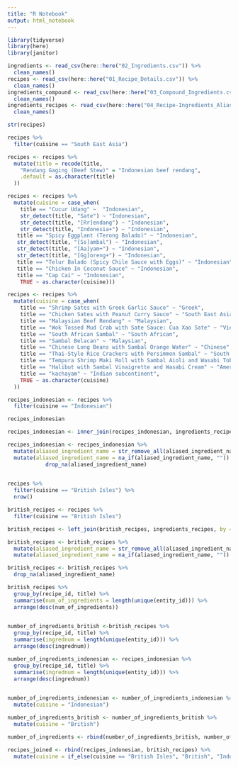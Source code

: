 ```yaml
---
title: "R Notebook"
output: html_notebook
---
```


```r
library(tidyverse)
library(here)
library(janitor)
```

```r
ingredients <- read_csv(here::here("02_Ingredients.csv")) %>% 
  clean_names()
recipes <- read_csv(here::here("01_Recipe_Details.csv")) %>% 
  clean_names()
ingredients_compound <- read_csv(here::here("03_Compound_Ingredients.csv")) %>% 
  clean_names()
ingredients_recipes <- read_csv(here::here("04_Recipe-Ingredients_Aliases.csv")) %>% 
  clean_names()
```

```r
str(recipes)
```

```r
recipes %>% 
  filter(cuisine == "South East Asia")
```
```r
recipes <- recipes %>% 
  mutate(title = recode(title, 
    "Rendang Gaging (Beef Stew)" = "Indonesian beef rendang",
    .default = as.character(title)
  ))
```

```r
recipes <- recipes %>% 
  mutate(cuisine = case_when(
    title == "Cucur Udang" ~  "Indonesian",
    str_detect(title, "Sate") ~ "Indonesian",
    str_detect(title, "[Rr]endang") ~ "Indonesian",
    str_detect(title, "Indonesia+") ~ "Indonesian",
   title == "Spicy Eggplant (Terong Balado)" ~ "Indonesian",
   str_detect(title, "[Ss]ambal") ~ "Indonesian",
   str_detect(title, "[Aa]yam+") ~ "Indonesian",
   str_detect(title, "[Gg]oreng+") ~ "Indonesian",
   title == "Telur Balado (Spicy Chile Sauce with Eggs)" ~ "Indonesian",
   title == "Chicken In Coconut Sauce" ~ "Indonesian",
   title == "Cap Cai" ~ "Indonesian",
    TRUE ~ as.character(cuisine)))
```

```r
recipes <- recipes %>% 
  mutate(cuisine = case_when(
    title == "Shrimp Sates with Greek Garlic Sauce" ~ "Greek",
    title == "Chicken Sates with Peanut Curry Sauce" ~ "South East Asia",
    title == "Malaysian Beef Rendang" ~ "Malaysian",
    title == "Wok Tossed Mud Crab with Sate Sauce: Cua Xao Sate" ~ "Vietnamese",
    title == "South African Sambal" ~ "South African",
    title == "Sambal Belacan" ~ "Malaysian",
    title == "Chinese Long Beans with Sambal Orange Water" ~ "Chinese",
    title == "Thai-Style Rice Crackers with Persimmon Sambal" ~ "South East Asia",
    title == "Tempura Shrimp Maki Roll with Sambal Aioli and Wasabi Tobbiko" ~ "Japanese",
    title == "Halibut with Sambal Vinaigrette and Wasabi Cream" ~ "American",
    title == "kachayam" ~ "Indian subcontinent",
    TRUE ~ as.character(cuisine)
  ))
```


```r
recipes_indonesian <- recipes %>% 
  filter(cuisine == "Indonesian")
```

```r
recipes_indonesian
```

```r
recipes_indonesian <- inner_join(recipes_indonesian, ingredients_recipes, by = "recipe_id")
```
```r
recipes_indonesian <- recipes_indonesian %>% 
  mutate(aliased_ingredient_name = str_remove_all(aliased_ingredient_name, "[Ww]ater")) %>% 
  mutate(aliased_ingredient_name = na_if(aliased_ingredient_name, "")) %>% 
            drop_na(aliased_ingredient_name)
           
```

```r
recipes %>% 
  filter(cuisine == "British Isles") %>% 
  nrow()
```

```r
british_recipes <- recipes %>% 
  filter(cuisine == "British Isles")
```

```r
british_recipes <- left_join(british_recipes, ingredients_recipes, by = "recipe_id")
```
```r
british_recipes <- british_recipes %>% 
  mutate(aliased_ingredient_name = str_remove_all(aliased_ingredient_name, "[Ww]ater")) %>% 
  mutate(aliased_ingredient_name = na_if(aliased_ingredient_name, ""))
```

```r
british_recipes <- british_recipes %>% 
  drop_na(aliased_ingredient_name)
```


```r
british_recipes %>% 
  group_by(recipe_id, title) %>% 
  summarise(num_of_ingredients = length(unique(entity_id))) %>% 
  arrange(desc(num_of_ingredients))
  
```

```r
number_of_ingredients_british <-british_recipes %>% 
  group_by(recipe_id, title) %>% 
  summarise(ingrednum = length(unique(entity_id))) %>% 
  arrange(desc(ingrednum)) 
```



```r
number_of_ingredients_indonesian <- recipes_indonesian %>% 
  group_by(recipe_id, title) %>% 
  summarise(ingrednum = length(unique(entity_id))) %>% 
  arrange(desc(ingrednum)) 
  
```
```r
number_of_ingredients_indonesian <- number_of_ingredients_indonesian %>% 
  mutate(cuisine = "Indonesian")
```

```r
number_of_ingredients_british <- number_of_ingredients_british %>% 
  mutate(cuisine = "British")
```
```r
number_of_ingredients <- rbind(number_of_ingredients_british, number_of_ingredients_indonesian)
```
```r
recipes_joined <- rbind(recipes_indonesian, british_recipes) %>% 
  mutate(cuisine = if_else(cuisine == "British Isles", "British", "Indonesian"))
```

